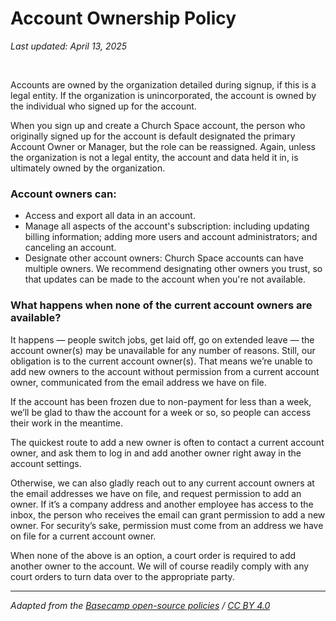 # Account Ownership Policy

_Last updated: April 13, 2025_

<br />

Accounts are owned by the organization detailed during signup, if this is a legal entity. If the organization is unincorporated, the account is owned by the individual who signed up for the account.

When you sign up and create a Church Space account, the person who originally signed up for the account is default designated the primary Account Owner or Manager, but the role can be reassigned. Again, unless the organization is not a legal entity, the account and data held it in, is ultimately owned by the organization.

### Account owners can:

- Access and export all data in an account.
- Manage all aspects of the account's subscription: including updating billing information; adding more users and account administrators; and canceling an account.
- Designate other account owners: Church Space accounts can have multiple owners. We recommend designating other owners you trust, so that updates can be made to the account when you're not available.

### What happens when none of the current account owners are available?

It happens — people switch jobs, get laid off, go on extended leave — the account owner(s) may be unavailable for any number of reasons. Still, our obligation is to the current account owner(s). That means we’re unable to add new owners to the account without permission from a current account owner, communicated from the email address we have on file.

If the account has been frozen due to non-payment for less than a week, we’ll be glad to thaw the account for a week or so, so people can access their work in the meantime.

The quickest route to add a new owner is often to contact a current account owner, and ask them to log in and add another owner right away in the account settings.

Otherwise, we can also gladly reach out to any current account owners at the email addresses we have on file, and request permission to add an owner. If it’s a company address and another employee has access to the inbox, the person who receives the email can grant permission to add a new owner. For security’s sake, permission must come from an address we have on file for a current account owner.

When none of the above is an option, a court order is required to add another owner to the account. We will of course readily comply with any court orders to turn data over to the appropriate party.

---

_Adapted from the [Basecamp open-source policies](https://github.com/basecamp/policies) / [CC BY 4.0](https://creativecommons.org/licenses/by/4.0/)_
